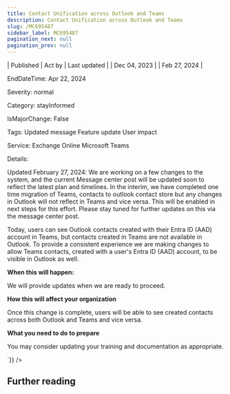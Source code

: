 ```yaml
---
title: Contact Unification across Outlook and Teams
description: Contact Unification across Outlook and Teams
slug: /MC695487
sidebar_label: MC695487
pagination_next: null
pagination_prev: null
---
```



| Published | Act by | Last updated |
| Dec 04, 2023 |  | Feb 27, 2024 |

EndDateTime: Apr 22, 2024

Severity: normal

Category: stayInformed

IsMajorChange: False

Tags: Updated message Feature update User impact

Service: Exchange Online Microsoft Teams

Details: 

<div dangerouslySetInnerHTML={{__html:`
<p style="">Updated February 27, 2024: We are working on a few changes to the system, and the current Message center post will be updated soon to reflect the latest plan and timelines. In the interim, we have completed one time migration of Teams, contacts to outlook contact store but any changes in Outlook will not reflect in Teams and vice versa. This will be enabled in next steps for this effort. Please stay tuned for further updates on this via the message center post.</p><p style="">Today, users can see Outlook contacts created with their Entra ID (AAD) account in Teams, but contacts created in Teams are not available in Outlook. To provide a consistent experience we are making changes to allow Teams contacts, created with a user's&nbsp;Entra ID (AAD) account, to be visible in Outlook as well.</p><p><b>When this will happen:</b></p><p>We will provide updates when we are ready to proceed.</p><p><b>How this will affect your organization</b><br></p><p>Once this change is complete, users will be able to see created contacts across both Outlook and Teams and vice versa.<br></p><p><b>What you need to do to prepare</b><br></p><p>You may consider updating your training and documentation as appropriate.</p>
`}} />

## Further reading
